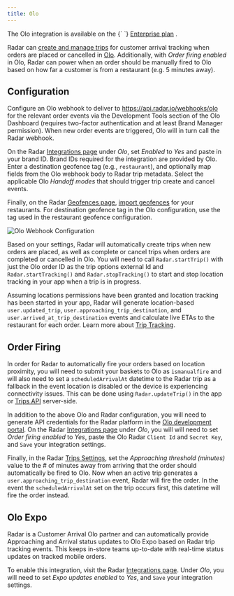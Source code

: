 ```yaml
---
title: Olo
---
```


<Alert alertType="info">
  The Olo integration is available on the {` `} 
  <a href="https://radar.com/pricing" target="_blank">Enterprise plan</a>
  .
</Alert>

Radar can [create and manage trips](/trip-tracking) for customer arrival tracking when orders are placed or cancelled in [Olo](https://www.olo.com). Additionally, with *Order firing enabled* in Olo, Radar can power when an order should be manually fired to Olo based on how far a customer is from a restaurant (e.g. 5 minutes away).

## Configuration

Configure an Olo webhook to deliver to https://api.radar.io/webhooks/olo for the relevant order events via the Development Tools section of the Olo Dashboard (requires two-factor authentication and at least Brand Manager permission). When new order events are triggered, Olo will in turn call the Radar webhook.

On the Radar [Integrations page](https://radar.com/dashboard/integrations) under *Olo*, set *Enabled* to *Yes* and paste in your brand ID. Brand IDs required for the integration are provided by Olo. Enter a destination geofence tag (e.g., `restaurant`), and optionally map fields from the Olo webhook body to Radar trip metadata. Select the applicable Olo *Handoff modes* that should trigger trip create and cancel events.

Finally, on the Radar [Geofences page](https://radar.com/dashboard/geofences), [import geofences](/geofences) for your restaurants. For destination geofence tag in the Olo configuration, use the tag used in the restaurant geofence configuration.

![Olo Webhook Configuration](/img/integrations/olo_webhook_configuration.png)

Based on your settings, Radar will automatically create trips when new orders are placed, as well as complete or cancel trips when orders are completed or cancelled in Olo. You will need to call `Radar.startTrip()` with just the Olo order ID as the trip options external Id and `Radar.startTracking()` and `Radar.stopTracking()` to start and stop location tracking in your app when a trip is in progress.

Assuming locations permissions have been granted and location tracking has been started in your app, Radar will generate location-based `user.updated_trip`, `user.approaching_trip_destination`, and `user.arrived_at_trip_destination` events and calculate live ETAs to the restaurant for each order. Learn more about [Trip Tracking](/trip-tracking).

## Order Firing

In order for Radar to automatically fire your orders based on location proximity, you will need to submit your baskets to Olo as `ismanualfire` and will also need to set a `scheduledArrivalAt` datetime to the Radar trip as a fallback in the event location is disabled or the device is experiencing connectivity issues. This can be done using `Radar.updateTrip()` in the app or [Trips API](https://radar.com/documentation/api#trips) server-side.

In addition to the above Olo and Radar configuration, you will need to generate API credentials for the Radar platform in the [Olo development portal](https://developer.olo.com/). On the Radar [Integrations page](https://radar.com/dashboard/integrations) under *Olo*, you will will need to set *Order firing enabled* to *Yes*, paste the Olo Radar `Client Id` and `Secret Key`, and `Save` your integration settings.

Finally, in the Radar [Trips Settings](https://radar.com/dashboard/settings#trips-settings), set the *Approaching threshold (minutes)* value to the # of minutes away from arriving that the order should automatically be fired to Olo. Now when an active trip generates a `user.approaching_trip_destination` event, Radar will fire the order. In the event the `scheduledArrivalAt` set on the trip occurs first, this datetime will fire the order instead.

## Olo Expo
Radar is a Customer Arrival Olo partner and can automatically provide Approaching and Arrival status updates to Olo Expo based on Radar trip tracking events. This keeps in-store teams up-to-date with real-time status updates on tracked mobile orders.

To enable this integration, visit the Radar [Integrations page](https://radar.com/dashboard/integrations). Under *Olo*, you will need to set *Expo updates enabled* to *Yes*, and `Save` your integration settings.
